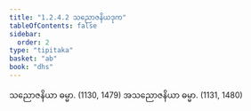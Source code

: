 ```yaml
---
title: "1.2.4.2 သညောဇနိယဒုက"
tableOfContents: false
sidebar:
  order: 2
type: "tipitaka"
basket: "ab"
book: "dhs"
---
```



<DynamicBreadcrumb />

<Division number="43" book="dhs">

<Paragraph number="112" book="dhs">
သညောဇနိယာ ဓမ္မာ. (<Emphasis>1130, 1479</Emphasis>)
</Paragraph>

<Paragraph number="113" book="dhs">
အသညောဇနိယာ ဓမ္မာ. (<Emphasis>1131, 1480</Emphasis>)
</Paragraph>
</Division>